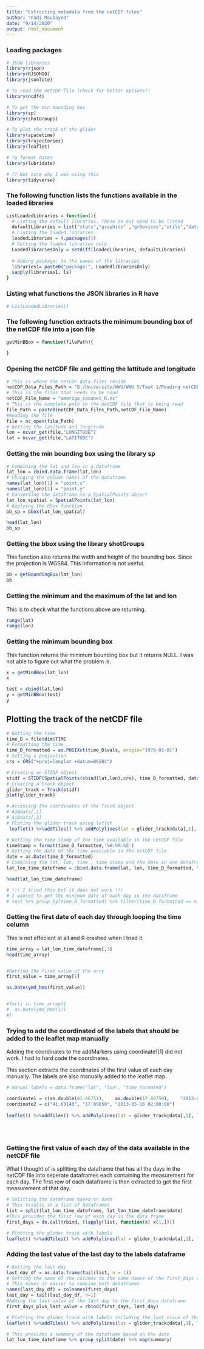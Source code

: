 ```yaml
---
title: "Extracting metadata from the netCDF files"
author: "Fadi Moubayed"
date: "9/14/2020"
output: html_document
---
```


### Loading packages
```r
# JSON libraries
library(rjson)
library(RJSONIO)
library(jsonlite)

# To read the netCDF file (check for better options!)
library(ncdf4)

# To get the min bounding box
library(sp)
library(shotGroups)

# To plot the track of the glider
library(spacetime)
library(trajectories)
library(leaflet)

# To format dates
library(lubridate)

# ?? Not sure why I was using this
library(tidyverse)

```



### The following function lists the functions available in the loaded libraries
```r
ListLoadedLibraries = function(){
  # Listing the default libraries. These do not need to be listed
  defaultLibraries = list("stats","graphics" ,"grDevices","utils","datasets" ,"methods","base")
  # Listing the loaded libraries
  loadedLibraries = (.packages())
  # Getting the loaded libraries only
  LoadedlibrariesOnly = setdiff(loadedLibraries, defaultLibraries)
  
  # Adding package: to the names of the libraries
  libraries1= paste0("package:", LoadedlibrariesOnly)
  sapply(libraries1, ls)
}

```



### Listing what functions the JSON libraries in R have


```r
# ListLoadedLibraries()

``` 

### The following function extracts the minimum bounding box of the netCDF file into a json file
```r
getMinBBox = function(filePath){
  
}

``` 

### Opening the netCDF file and getting the lattitude and longitude
```r
# This is where the netCDF data files reside
netCDF_Data_Files_Path = "D:/University/WWU/WWU 5/Task 1/Reading netCDF data using R/"
# This is the files that needs to be read
netCDF_File_Name = "amerigo_coconet_R.nc"
# This is the complete path to the netCDF file that is being read
file_Path = paste0(netCDF_Data_Files_Path,netCDF_File_Name)
#Reading the file
file = nc_open(file_Path)
# Getting the latitude and longitude
lon = ncvar_get(file,"LONGITUDE")
lat = ncvar_get(file,"LATITUDE")
``` 


### Getting the min bounding box using the library sp
```r
# Combining the lat and lon in a dataframe
lat_lon = cbind.data.frame(lat,lon)
# Changing the column names of the dataframe
names(lat_lon)[1] = "point.x"
names(lat_lon)[2] = "point.y"
# Converting the dataframe to a SpatialPoints object
lat_lon_spatial = SpatialPoints(lat_lon)
# Applying the bbox function
bb_sp = bbox(lat_lon_spatial)

head(lat_lon)
bb_sp
```

### Getting the bbox using the library shotGroups
This function also returns the width and height of the bounding box. Since the projection is WGS84. This information is not useful.
```r
bb = getBoundingBox(lat_lon)
bb
```

### Getting the minimum and the maximum of the lat and lon
This is to check what the functions above are returning.
```r
range(lat)
range(lon)
```

### Getting the minimum bounding box
This function returns the minimum bounding box but it returns NULL. I was not able to figure out what the problem is.

```r
x = getMinBBox(lat_lon)
x
```

```r
test = cbind(lat,lon)
y = getMinBBox(test)
y
```






## Plotting the track of the netCDF file 

```r
# Getting the time
time_D = file$dim$TIME
# Formatting the time
time_D_formatted = as.POSIXct(time_D$vals, origin="1970-01-01")
# Setting a projection
crs = CRS("+proj=longlat +datum=WGS84")
```

```r
# Creating an STIDF object
stidf = STIDF(SpatialPoints(cbind(lat,lon),crs), time_D_formatted, data.frame(lat_lon))
# Creating a track object
glider_track = Track(stidf)
plot(glider_track)
```

```r
# Accessing the coordinates of the Track object
# A1@data[,1]
# A1@data[,2]
# Ploting the glider track using leflet
 leaflet() %>%addTiles() %>% addPolylines(lat = glider_track@data[,1], lng = glider_track@data[,2])
```



```r
# Getting the time stamp of the time available in the netCDF file
timeStamp = format(time_D_formatted,'%H:%M:%S')
# Getting the date of the time available in the netCDF file
date = as.Date(time_D_formatted)
# Combining the lat, lon, time , time stamp and the date in one dataframe
lat_lon_time_dateframe = cbind.data.frame(lat, lon, time_D_formatted, timeStamp, date)

head(lat_lon_time_dateframe)

# !!! I tried this but it does not work !!!
# I wanted to get the minimum date of each day in the dataframe
# test %>% group_by(time_D_formatted) %>% filter(time_D_formatted == min(time_D_formatted))
```

### Getting the first date of each day through looping the time column
This is not effecient at all and R crashed when I tried it.
```r
time_array = lat_lon_time_dateframe[,3]
head(time_array)


#Getting the first value of the arry
first_value = time_array[1]

as.Date(ymd_hms(first_value))


#for(i in time_array){
#  as.Date(ymd_hms(i))
#}
```

### Trying to add the coordinated of the labels that should be added to the leaflet map manually
Adding the coordinates to the addMarkers using coordinate1[1] did not work. I had to hard code the coordinates.

This section extracts the coordinates of the first value of each day manually. The labels are also manually added to the leaflet map.
```r
# manual_labels = data.frame("lat", "lon", "time_formated")

coordinate1 = c(as.double(41.66751),	as.double(17.06750),	"2013-05-15 14:14:48")
coordinate2 = c("41.69140",	"17.09850",	"2013-05-16 02:00:00")
  
leaflet() %>%addTiles() %>% addPolylines(lat = glider_track@data[,1], lng = glider_track@data[,2]) %>% addMarkers(lng = 17.06750,
                                                                                              lat = 41.66751,
                                                                                              label = coordinate1[3],
                                                                                            labelOptions = labelOptions(noHide =T)) %>% addMarkers(lng = 17.09850, lat = 41.69140, label = coordinate2[3])
```

### Getting the first value of each day of the data available in the netCDF file 

What I thought of is splitting the dataframe that has all the days in the netCDF file into seperate dataframes each containing the measurement for each day. The first row of each dataframe is then extracted to get the first measurement of that day.

```r
# Splitting the dataframe based on date
# This results in a list of dataframes
list = split(lat_lon_time_dateframe, lat_lon_time_dateframe$date)
#This provides the first row of each day in the data frame
first_days = do.call(rbind, (lapply(list, function(x) x[1,])))

# Plotting the glider track with labels
leaflet() %>%addTiles() %>% addPolylines(lat = glider_track@data[,1], lng = glider_track@data[,2]) %>% addMarkers(data = first_days, lat = ~first_days$lat, lng = ~first_days$lon, label = first_days$time_D_formatted)
```

### Adding the last value of the last day to the labels dataframe
```r
# Getting the last day
last_day_df = as.data.frame(tail(list, n = 1))
# Setting the name of the columns to the same names of the first_days dataframe
# This makes it easier to combine both dataframes
names(last_day_df) = colnames(first_days)
last_day = tail(last_day_df, n=1)
#Adding the last value of the last day to the first_days dataframe
first_days_plus_last_value = rbind(first_days, last_day)
```

```r
# Plotting the glider track with labels including the last vlaue of the last day
leaflet() %>%addTiles() %>% addPolylines(lat = glider_track@data[,1], lng = glider_track@data[,2]) %>% addMarkers(data = first_days_plus_last_value, lat = ~first_days_plus_last_value$lat, lng = ~first_days_plus_last_value$lon, label = first_days_plus_last_value$time_D_formatted)
```

```r
# This provides a summary of the dataframe based on the date
lat_lon_time_dateframe %>% group_split(date) %>% map(summary)
```


```r

```

```r

```


```r

```

```r

```


```r

```
